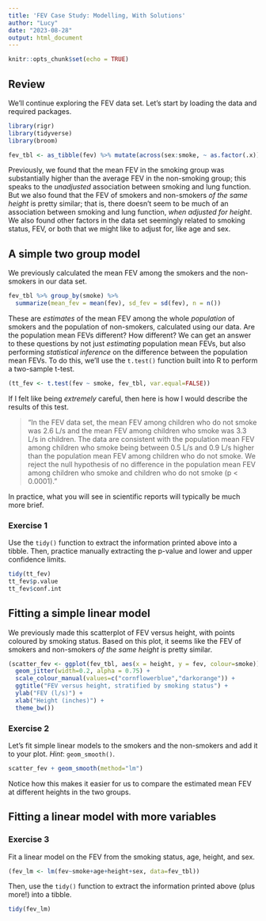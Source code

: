 ```yaml
---
title: 'FEV Case Study: Modelling, With Solutions'
author: "Lucy"
date: "2023-08-28"
output: html_document
---
```


```r
knitr::opts_chunk$set(echo = TRUE)
```

## Review 

We'll continue exploring the FEV data set. Let's start by loading the data and required packages.

```r
library(rigr) 
library(tidyverse)
library(broom)

fev_tbl <- as_tibble(fev) %>% mutate(across(sex:smoke, ~ as.factor(.x)))
```

Previously, we found that the mean FEV in the smoking group was substantially higher than the average FEV in the non-smoking group; this speaks to the *unadjusted* association between smoking and lung function. But we also found that the FEV of smokers and non-smokers *of the same height* is pretty similar; that is, there doesn't seem to be much of an association between smoking and lung function, *when adjusted for height*. We also found other factors in the data set seemingly related to smoking status, FEV, or both that we might like to adjust for, like age and sex. 

## A simple two group model 

We previously calculated the mean FEV among the smokers and the non-smokers in our data set. 

```r
fev_tbl %>% group_by(smoke) %>% 
  summarize(mean_fev = mean(fev), sd_fev = sd(fev), n = n())
```

These are *estimates* of the mean FEV among the whole *population* of smokers and the population of non-smokers, calculated using our data. Are the population mean FEVs different? How different? We can get an answer to these questions by not just *estimating* population mean FEVs, but also performing *statistical inference* on the difference between the population mean FEVs. To do this, we'll use the `t.test()` function built into R to perform a two-sample t-test. 

```r
(tt_fev <- t.test(fev ~ smoke, fev_tbl, var.equal=FALSE))
```

If I felt like being *extremely* careful, then here is how I would describe the results of this test. 

> "In the FEV data set, the mean FEV among children who do not smoke was 2.6 L/s and the mean FEV among children who smoke was 3.3 L/s in children. The data are consistent with the population mean FEV among children who smoke being between 0.5 L/s and 0.9 L/s higher than the population mean FEV among children who do not smoke. We reject the null hypothesis of no difference in the population mean FEV among children who smoke and children who do not smoke (p < 0.0001)."

In practice, what you will see in scientific reports will typically be much more brief.

### Exercise 1

Use the `tidy()` function to extract the information printed above into a tibble. Then, practice manually extracting the p-value and lower and upper confidence limits. 

```r
tidy(tt_fev)
tt_fev$p.value
tt_fev$conf.int
```

## Fitting a simple linear model 

We previously made this scatterplot of FEV versus height, with points coloured by smoking status. Based on this plot, it seems like the FEV of smokers and non-smokers *of the same height* is pretty similar. 

```r
(scatter_fev <- ggplot(fev_tbl, aes(x = height, y = fev, colour=smoke)) + 
  geom_jitter(width=0.2, alpha = 0.75) + 
  scale_colour_manual(values=c("cornflowerblue","darkorange")) + 
  ggtitle("FEV versus height, stratified by smoking status") +
  ylab("FEV (l/s)") +
  xlab("Height (inches)") + 
  theme_bw())
```

### Exercise 2 

Let's fit simple linear models to the smokers and the non-smokers and add it to your plot. *Hint*: `geom_smooth()`.

```r
scatter_fev + geom_smooth(method="lm")
```

Notice how this makes it easier for us to compare the estimated mean FEV at different heights in the two groups. 

## Fitting a linear model with more variables

### Exercise 3

Fit a linear model on the FEV from the smoking status, age, height, and sex. 

```r
(fev_lm <- lm(fev~smoke+age+height+sex, data=fev_tbl))
```

Then, use the `tidy()` function to extract the information printed above (plus more!) into a tibble. 

```r
tidy(fev_lm)
```

